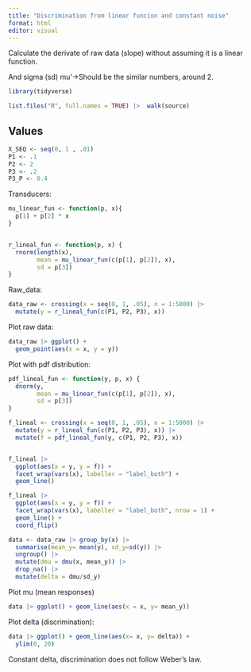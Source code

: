 ```yaml
---
title: "Discrimination from linear funcion and constant noise"
format: html
editor: visual
---
```


Calculate the derivate of raw data (slope) without assuming it is a linear function.

And sigma (sd) mu'-\>Should be the similar numbers, around 2.

```r
library(tidyverse)

list.files("R", full.names = TRUE) |>  walk(source)
```

## Values

```r
X_SEQ <- seq(0, 1 , .01)
P1 <- .1
P2 <- 2
P3 <- .2
P3_P <- 0.4
```

Transducers:

```r

mu_linear_fun <- function(p, x){
  p[1] + p[2] * x
}


r_lineal_fun <- function(p, x) {
  rnorm(length(x),
        mean = mu_linear_fun(c(p[1], p[2]), x), 
        sd = p[3])
}


```

Raw_data:

```r

data_raw <- crossing(x = seq(0, 1, .05), n = 1:5000) |> 
  mutate(y = r_lineal_fun(c(P1, P2, P3), x))


```

Plot raw data:

```r

data_raw |> ggplot() + 
  geom_point(aes(x = x, y = y))

```


Plot with pdf distribution:
```r

pdf_lineal_fun <- function(y, p, x) {
  dnorm(y, 
        mean = mu_linear_fun(c(p[1], p[2]), x), 
        sd = p[3]) 
}

f_lineal <- crossing(x = seq(0, 1, .05), n = 1:5000) |> 
  mutate(y = r_lineal_fun(c(P1, P2, P3), x)) |>  
  mutate(f = pdf_lineal_fun(y, c(P1, P2, P3), x))


f_lineal |> 
  ggplot(aes(x = y, y = f)) +
  facet_wrap(vars(x), labeller = "label_both") +
  geom_line()
```
```r
f_lineal |> 
  ggplot(aes(x = y, y = f)) +
  facet_wrap(vars(x), labeller = "label_both", nrow = 1) +
  geom_line() +
  coord_flip()
```


```r
data <- data_raw |> group_by(x) |>  
  summarise(mean_y= mean(y), sd_y=sd(y)) |> 
  ungroup() |> 
  mutate(dmu = dmu(x, mean_y)) |> 
  drop_na() |> 
  mutate(delta = dmu/sd_y)
```

Plot mu (mean responses)

```r
data |> ggplot() + geom_line(aes(x = x, y= mean_y))
```

Plot delta (discrimination):

```r
data |> ggplot() + geom_line(aes(x= x, y= delta)) + 
  ylim(0, 20)
```

Constant delta, discrimination does not follow Weber's law.
